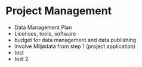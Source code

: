 # Project Management {#sec-project-management}

- Data Management Plan
- Licenses, tools, software 
- budget for data management and data publishing
- involve Miljødata from step 1 (project application)
- test
- test 2
